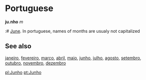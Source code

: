 =Portuguese=

'''ju.nho''' ''m''

:# [[June]]. In portuguese, names of months are usualy not capitalized

==See also==
[[janeiro]], [[fevereiro]], [[março]], [[abril]], [[maio]], [[junho]], [[julho]], [[agosto]], [[setembro]], [[outubro]], [[novembro]], [[dezembro]]

[[pl:Junho]]
[[pt:Junho]]